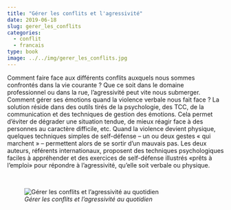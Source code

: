 ```yaml
---
title: "Gérer les conflits et l'agressivité"
date: 2019-06-18
slug: gerer_les_conflits
categories:
  - conflit
  - francais
type: book
image: ../../img/gerer_les_conflits.jpg
---
```


Comment faire face aux différents conflits auxquels nous sommes confrontés dans la vie courante ?
Que ce soit dans le domaine professionnel ou dans la rue, l’agressivité peut vite nous submerger.
Comment gérer ses émotions quand la violence verbale nous fait face ?
La solution réside dans des outils tirés de la psychologie, des TCC, de la communication et des techniques de gestion des émotions.
Cela permet d’éviter de dégrader une situation tendue, de mieux réagir face à des personnes au caractère difficile, etc.
Quand la violence devient physique, quelques techniques simples de self-défense – un ou deux gestes « qui marchent » – permettent alors de se sortir d’un mauvais pas.
Les deux auteurs, référents internationaux, proposent des techniques psychologiques faciles à appréhender et des exercices de self-défense illustrés «prêts à l’emploi» pour répondre à l’agressivité, qu’elle soit verbale ou physique. 

<br>

![_Gérer les conflits et l'agressivité au quotidien_](../../img/gerer_les_conflits.jpg)
